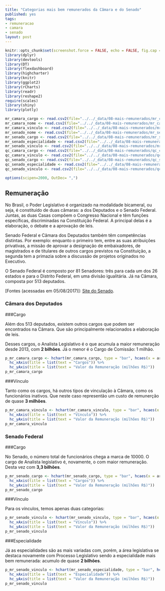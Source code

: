 ```yaml
---
title: "Categorias mais bem remunerados da Câmara e do Senado"
published: yes
tags:
- remuneracao
- camara
- senado
layout: post
---
```


```r
knitr::opts_chunk$set(screenshot.force = FALSE, echo = FALSE, fig.cap = "")
library(dplyr)
library(devtools)
library(DT)
library(flexdashboard)
library(highcharter)
library(knitr)
library(ggplot2)
library(rCharts)
library(readr)
library(reshape2)
require(scales)
library(shiny)
library(plotly)
```

```r
mr_camara_cargo <- read.csv2(file="../../_data/08-mais-remunerados/mr_camara_cargo.csv", sep=",", stringsAsFactors=F, header=T, dec=".", encoding = "UTF-8")
mr_camara_nome <- read.csv2(file="../../_data/08-mais-remunerados/mr_camara_nome.csv", sep=",", stringsAsFactors=F, header=T, dec=".", encoding = "UTF-8")
mr_camara_vinculo <- read.csv2(file="../../_data/08-mais-remunerados/mr_camara_vinculo.csv", sep=",", stringsAsFactors=F, header=T, dec=".", encoding = "UTF-8")
mr_senado_nome <- read.csv2(file="../../_data/08-mais-remunerados/mr_senado_nome.csv", sep=",", stringsAsFactors=F, header=T, dec=".", encoding = "UTF-8")
mr_senado_cargo <- read.csv2(file="../../_data/08-mais-remunerados/mr_senado_cargo.csv", sep=",", stringsAsFactors=F, header=T, dec=".", encoding = "UTF-8")
mr_senado_especialidade <- read.csv2(file="../../_data/08-mais-remunerados/mr_senado_especialidade.csv", sep=",", stringsAsFactors=F, header=T, dec=".", encoding = "UTF-8")
mr_senado_vinculo <- read.csv2(file="../../_data/08-mais-remunerados/mr_senado_vinculo.csv", sep=",", stringsAsFactors=F, header=T, dec=".", encoding = "UTF-8")
qc_camara_cargo <- read.csv2(file="../../_data/08-mais-remunerados/qc_camara_cargo.csv", sep=",", stringsAsFactors=F, header=T, dec=".", encoding = "UTF-8")
qc_camara_vinculo <- read.csv2(file="../../_data/08-mais-remunerados/qc_camara_vinculo.csv", sep=",", stringsAsFactors=F, header=T, dec=".", encoding = "UTF-8")
qc_senado_cargo <- read.csv2(file="../../_data/08-mais-remunerados/qc_senado_cargo.csv", sep=",", stringsAsFactors=F, header=T, dec=".", encoding = "UTF-8")
qc_senado_especialidade <- read.csv2(file="../../_data/08-mais-remunerados/qc_senado_especialidade.csv", sep=",", stringsAsFactors=F, header=T, dec=".", encoding = "UTF-8")
qc_senado_vinculo <- read.csv2(file="../../_data/08-mais-remunerados/qc_senado_vinculo.csv", sep=",", stringsAsFactors=F, header=T, dec=".", encoding = "UTF-8")

options(scipen=2000, OutDec= ",")
```

## Remuneração

No Brasil, o Poder Legislativo é organizado na modalidade bicameral, ou seja, é constituído de duas câmaras: a dos Deputados e o Senado Federal. Juntas, as duas Casas compõem o Congresso Nacional e têm funções específicas, discriminadas na Constituição Federal. A principal delas é a elaboração, o debate e a aprovação de leis.

Senado Federal e Câmara dos Deputados também têm competências distintas. Por exemplo: enquanto o primeiro tem, entre as suas atribuições privativas, a missão de aprovar a designação de embaixadores, de magistrados e de titulares de outros cargos previstos na Constituição, a segunda tem a primazia sobre a discussão de projetos originados no Executivo.

O Senado Federal é composto por 81 Senadores: três para cada um dos 26 estados e para o Distrito Federal, em uma divisão igualitária. Já na Câmara, composta por 513 deputados.

[Fontes (acessadas em 05/08/2017)]: [Site do Senado](https://www12.senado.leg.br/transparencia/laipergunta).

### **Câmara dos Deputados**

###Cargo

Além dos 513 deputados, existem outros cargos que podem ser encontrados na Câmara. Que são principalmente relacionados a elaboração de leis.

Desses cargos, o Analista Legislativo é o que acumula a maior remuneração desde 2013, com **2 bilhões**. Já o menor é o Cargo de Comissão: 1 milhão. 

```r
p_mr_camara_cargo <- hchart(mr_camara_cargo, type = "bar", hcaes(x = area, y = value, group=area)) %>%
  hc_xAxis(title = list(text = "Cargos")) %>%
  hc_yAxis(title = list(text = "Valor da Remuneração (milhões R$)"))
p_mr_camara_cargo
```

###Vínculo

Tanto como os cargos, há outros tipos de vinculação à Câmara, como os funcionários inativos. Que neste caso representão um custo de remunerção de quase **3 milhões**.

```r
p_mr_camara_vinculo <- hchart(mr_camara_vinculo, type = "bar", hcaes(x = area, y = value, group=area)) %>%
  hc_xAxis(title = list(text = "Vínculo")) %>%
  hc_yAxis(title = list(text = "Valor da Remuneração (milhões R$)"))
p_mr_camara_vinculo
```

### **Senado Federal**

###Cargo

No Senado, o número total de funcionários chega a marca de 10000. O cargo de Analista legislativo é, novamente, o com maior remuneração. Desta vez com **3,3 bilhões**.
```r
p_mr_senado_cargo <- hchart(mr_senado_cargo, type = "bar", hcaes(x = area, y = value, group=area)) %>%
  hc_xAxis(title = list(text = "Cargos")) %>%
  hc_yAxis(title = list(text = "Valor da Remuneração (milhões R$)"))
p_mr_senado_cargo
```

###Vínculo

Para os vínculos, temos apenas duas categorias:

```r
p_mr_senado_vinculo <- hchart(mr_senado_vinculo, type = "bar", hcaes(x = area, y = value, group=area)) %>%
  hc_xAxis(title = list(text = "Vínculo")) %>%
  hc_yAxis(title = list(text = "Valor da Remuneração (milhões R$)"))
p_mr_senado_vinculo
```

###Especialidade

Já as especialidades são as mais variadas com, porém, a área legislativa se destaca novamente com Processo Legislativo sendo a especialidade mais bem remunerada: acumulo de quase **2 bilhões**.

```r
p_mr_senado_vinculo <- hchart(mr_senado_especialidade, type = "bar", hcaes(x = area, y = value, group=area)) %>%
  hc_xAxis(title = list(text = "Especialidade")) %>%
  hc_yAxis(title = list(text = "Valor da Remuneração (milhões R$)"))
p_mr_senado_vinculo
```
